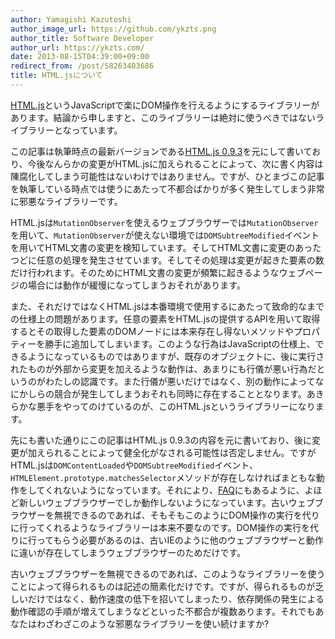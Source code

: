 ```yaml
---
author: Yamagishi Kazutoshi
author_image_url: https://github.com/ykzts.png
author_title: Software Developer
author_url: https://ykzts.com/
date: 2013-08-15T04:39:00+09:00
redirect_from: /post/58263403686
title: HTML.jsについて
---
```


[HTML.js](https://nbubna.github.io/HTML/)というJavaScriptで楽にDOM操作を行えるようにするライブラリーがあります。結論から申しますと、このライブラリーは絶対に使うべきではないライブラリーとなっています。

<!--truncate-->

この記事は執筆時点の最新バージョンである[HTML.js 0.9.3](https://github.com/nbubna/HTML/tree/0.9.3)を元にして書いており、今後なんらかの変更がHTML.jsに加えられることによって、次に書く内容は陳腐化してしまう可能性はないわけではありません。ですが、ひとまづこの記事を執筆している時点では使うにあたって不都合ばかりが多く発生してしまう非常に邪悪なライブラリーです。

HTML.jsは`MutationObserver`を使えるウェブブラウザーでは`MutationObserver`を用いて、`MutationObserver`が使えない環境では`DOMSubtreeModified`イベントを用いてHTML文書の変更を検知しています。そしてHTML文書に変更のあったつどに任意の処理を発生させています。そしてその処理は変更が起きた要素の数だけ行われます。そのためにHTML文書の変更が頻繁に起きるようなウェブページの場合には動作が緩慢になってしまうおそれがあります。

また、それだけではなくHTML.jsは本番環境で使用するにあたって致命的なまでの仕様上の問題があります。任意の要素をHTML.jsの提供するAPIを用いて取得するとその取得した要素のDOMノードには本来存在し得ないメソッドやプロパティーを勝手に追加してしまいます。このような行為はJavaScriptの仕様上、できるようになっているものではありますが、既存のオブジェクトに、後に実行されたものが外部から変更を加えるような動作は、あまりにも行儀が悪い行為だというのがわたしの認識です。また行儀が悪いだけではなく、別の動作によってなにかしらの競合が発生してしまうおそれも同時に存在することとなります。あきらかな悪手をやってのけているのが、このHTML.jsというライブラリーになります。

先にも書いた通りにこの記事はHTML.js 0.9.3の内容を元に書いており、後に変更が加えられることによって健全化がなされる可能性は否定しません。ですがHTML.jsは`DOMContentLoaded`や`DOMSubtreeModified`イベント、`HTMLElement.prototype.matchesSelector`メソッドが存在しなければまともな動作をしてくれないようになっています。それにより、[FAQ](https://nbubna.github.io/HTML/#FAQ)にもあるように、よほど新しいウェブブラウザーでしか動作しないようになっています。古いウェブブラウザーを無視できるのであれば、そもそもこのようにDOM操作の実行を代りに行ってくれるようなライブラリーは本来不要なのです。DOM操作の実行を代りに行ってもらう必要があるのは、古いIEのように他のウェブブラウザーと動作に違いが存在してしまうウェブブラウザーのためだけです。

古いウェブブラウザーを無視できるのであれば、このようなライブラリーを使うことによって得られるものは記述の簡素化だけです。ですが、得られるものが乏しいだけではなく、動作速度の低下を招いてしまったり、依存関係の発生による動作確認の手順が増えてしまうなどといった不都合が複数あります。それでもあなたはわざわざこのような邪悪なライブラリーを使い続けますか?
